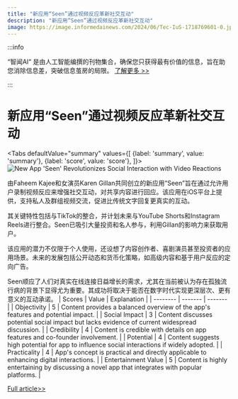 ```yaml
---
title: "新应用“Seen”通过视频反应革新社交互动"
description: "新应用“Seen”通过视频反应革新社交互动"
image: https://image.informedainews.com/2024/06/Tec-IuS-1718769601-0.jpg
---
```



:::info

“智闻AI“ 是由人工智能编撰的刊物集合，确保您只获得最有价值的信息，旨在助您消除信息差，突破信息茧房的局限。  [了解更多 >>](/)

:::

# 新应用“Seen”通过视频反应革新社交互动


<Tabs
	defaultValue="summary"
	values={[
	{label: 'summary', value: 'summary'},
	{label: 'score', value: 'score'},
]}>
<TabItem value="summary">
<img
  src="https://image.informedainews.com/2024/06/Tec-IuS-1718769601-0.jpg"
  alt="New App 'Seen' Revolutionizes Social Interaction with Video Reactions"
/>



由Faheem Kajee和女演员Karen Gillan共同创立的新应用“Seen”旨在通过允许用户录制视频反应来增强社交互动，对共享内容进行回应。该应用在iOS平台上提供，支持私人及群组视频交流，促进比传统文字回复更真实的互动。

其关键特性包括与TikTok的整合，并计划未来与YouTube Shorts和Instagram Reels进行整合。Seen已吸引大量投资和名人参与，利用Gillan的影响力来获取用户。

该应用的潜力不仅限于个人使用，还设想了内容创作者、喜剧演员甚至投资者的应用场景。未来的发展包括公开动态和货币化策略，如高级内容和基于用户反应的定向广告。

Seen顺应了人们对真实在线连接日益增长的需求，尤其在当前被认为存在孤独流行病的背景下显得尤为重要。其成功将取决于能否在数字时代实现更深层次、更有意义的互动承诺。
</TabItem>
<TabItem value="score">
	| Scores     | Value   | Explanation |
	| -------- | ------- | ------- |
	| Objectivity  | 5    | Content provides a balanced overview of the app's features and potential impact.    |
	| Social Impact | 3     | Content discusses potential social impact but lacks evidence of current widespread discussion.    |
	| Credibility    | 4    | Content is credible with details on app features and co-founder involvement.    |
	| Potential    | 4    | Content suggests high potential for app to influence social interactions if widely adopted.    |
	| Practicality    | 4    | App's concept is practical and directly applicable to enhancing digital interactions.    |
	| Entertainment Value    | 5    | Content is highly entertaining by discussing a novel app that integrates with popular platforms.    |
</TabItem>
</Tabs>

[Full article>>](https://techcrunch.com/2024/06/18/seen-video-messaging-social-app-reactions/)
